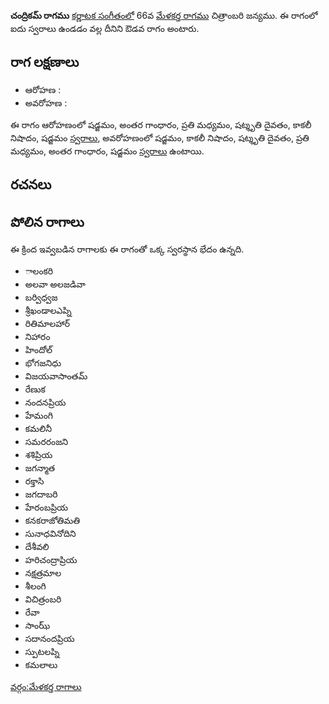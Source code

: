 {{Infobox ragam
	| name          	= చంద్రికమ్
	| synonym	    	= 
	| mela          	= 
	| chakra        	= 
	| janaka        	= 
	| type          	= ఔడవ
	| arohanam      	= {{svaraC|S|G3|M2|D3|N3|S'}} 
	| avarohanam    	= {{svaraC|S'|N3|D3|M2|G3|S}}
	| jeeva         	=
	| chhaya        	=
	| nyasa         	=
	| vishesha      	= 
	| equivalent  		= 
}}
{{కర్ణాటక సంగీత రాగాలు}}
'''చంద్రికమ్ రాగము''' [[కర్ణాటక సంగీతం]]లో 66వ [[మేళకర్త రాగము]] చిత్రాంబరి జన్యము.  ఈ రాగంలో ఐదు స్వరాలు ఉండడం వల్ల దీనిని ఔడవ రాగం అంటారు.


==రాగ లక్షణాలు==


* ఆరోహణ : {{svaraC|S|G3|M2|D3|N3|S'}} 
* అవరోహణ : {{svaraC|S'|N3|D3|M2|G3|S}}

ఈ రాగం ఆరోహణంలో షడ్జమం, అంతర గాంధారం, ప్రతి మధ్యమం, షట్శృతి దైవతం, కాకలీ నిషాదం, షడ్జమం [[స్వరాలు]], అవరోహణంలో షడ్జమం, కాకలీ నిషాదం, షట్శృతి దైవతం, ప్రతి మధ్యమం, అంతర గాంధారం, షడ్జమం [[స్వరాలు]] ఉంటాయి.

==రచనలు==



==పోలిన రాగాలు==
ఈ క్రింద ఇవ్వబడిన రాగాలకు ఈ రాగంతో ఒక్క స్వరస్థాన భేదం ఉన్నది.
* ాలంకరి
* అలవా అలజడివా
* బర్విధ్వజ
* శ్రీఖండాలఎప్ని
* రితిమాలహార్
* నిహారం
* హిందోల్
* భోగజనిధు
* విజయవాసాంతమ్
* రేణుక
* నందనప్రియ
* హేమంగి
* కమలినీ
* సమరరంజని
* శశిప్రియ
* జగన్మాత
* రక్తాసి
* జగదాబరి
* హేరంబప్రియ
* కనకరాజోతిమతి
* సునాధవినోదిని
* దేశీవలి
* హరిచంద్రాప్రియ
* నక్షత్రమాల
* శీలంగి
* విచిత్రంబరి
* రేవా
* సాంఝ్
* సదానందప్రియ
* స్పుటలప్ని
* కమలాలు



[[వర్గం:మేళకర్త రాగాలు]]